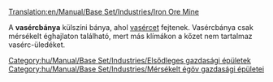 [[Translation:en/Manual/Base Set/Industries/Iron Ore Mine]]

{{hu/Manual/Base Set/Industries/Gazdasági épületek|kép=en/Manual/Base Set/Industries/Ironoremine.png
|név=Vasércbánya
|klíma=[[hu/Manual/Éghajlatok#mersekelt|mérsékelt]]
|elfogad=---
|előállít=[[hu/Manual/Base Set/Cargos/Vasérc|vasércet]]
}}
A '''vasércbánya''' külszíni bánya, ahol [[hu/Manual/Base Set/Cargos/Vasérc|vasércet]] fejtenek. Vasércbánya csak mérsékelt éghajlaton található, mert más klímákon a kőzet nem tartalmaz vasérc-üledéket.

{{hu/Manual/Base Set/Industries/Navbox Gazdasági épületek}}

[[Category:hu/Manual/Base Set/Industries/Elsődleges gazdasági épületek]]
[[Category:hu/Manual/Base Set/Industries/Mérsékelt égöv gazdasági épületei]]